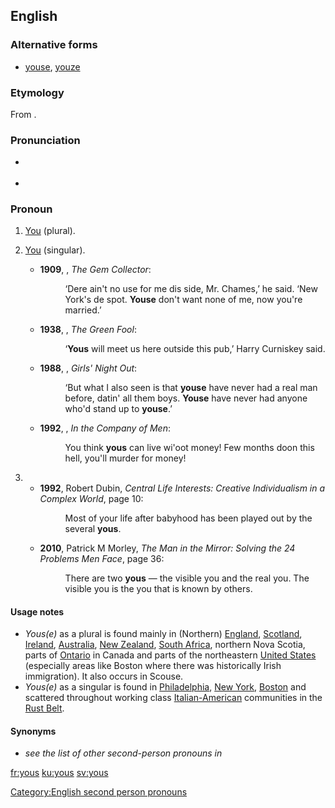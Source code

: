 {{also|you's}}
==English==

===Alternative forms===
* {{qualifier|pronoun}} [[youse]], [[youze]]

===Etymology===
From {{suffix|you|s|gloss2=''plural suffix''|lang=en}}.

===Pronunciation===
* {{a|UK}} {{IPA|/juːz/|/jəz/|lang=en}}
* {{rhymes|uːz|lang=en}}

===Pronoun===
{{en-pronoun}}

# {{lb|en|dialectal|chiefly|AU|NZ|South Africa|New York City|New Jersey|Philadelphia|Boston|New England|Northeastern United States|Chicago|Liverpool|Ireland|Scotland}} [[you|You]] (plural). {{defdate|from 19th c.}}
# {{lb|en|dialectal}} [[you|You]] (singular).
#* '''1909''', {{w|PG Wodehouse}}, ''The Gem Collector'':
#*: ‘Dere ain't no use for me dis side, Mr. Chames,’ he said. ‘New York's de spot. '''Youse''' don't want none of me, now you're married.’
#* '''1938''', {{w|Patrick Kavanagh}}, ''The Green Fool'':
#*: ‘'''Yous''' will meet us here outside this pub,’ Harry Curniskey said.
#* '''1988''', {{w|Kathy Lette}}, ''Girls' Night Out'':
#*: ‘But what I also seen is that '''youse''' have never had a real man before, datin' all them boys. '''Youse''' have never had anyone who'd stand up to '''youse'''.’
#* '''1992''', {{w|Edward Bond}}, ''In the Company of Men'':
#*: You think '''yous''' can live wi'oot money! Few months doon this hell, you'll murder for money!
# {{plural of|you|lang=en}}
#* '''1992''', Robert Dubin, ''Central Life Interests: Creative Individualism in a Complex World'', page 10:
#*: Most of your life after babyhood has been played out by the several '''yous'''.
#* '''2010''', Patrick M Morley, ''The Man in the Mirror: Solving the 24 Problems Men Face'', page 36:
#*: There are two '''yous''' — the visible you and the real you. The visible you is the you that is known by others.

====Usage notes====
* ''Yous(e)'' as a plural is found mainly in (Northern) [[England]], [[Scotland]], [[Ireland]], [[Australia]], [[New Zealand]], [[South Africa]], northern Nova Scotia, parts of [[Ontario]] in Canada and parts of the northeastern [[United States]] (especially areas like Boston where there was historically Irish immigration). It also occurs in Scouse.
* ''Yous(e)'' as a singular is found in [[Philadelphia]], [[New York]], [[Boston]] and scattered throughout working class [[Italian-American]] communities in the [[Rust Belt]].

====Synonyms====
* ''see the list of other second-person pronouns in'' '''{{m|en|you}}'''

[[Category:English second person pronouns]]

[[fr:yous]]
[[ku:yous]]
[[sv:yous]]